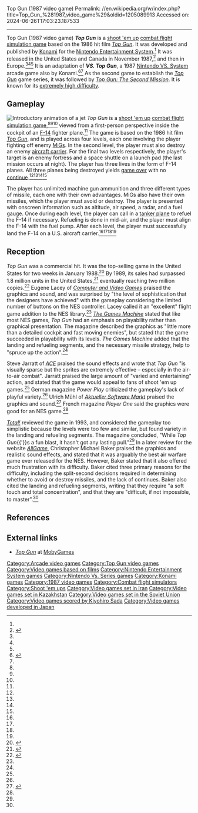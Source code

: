 Top Gun (1987 video game)
Permalink: //en.wikipedia.org/w/index.php?title=Top_Gun_%281987_video_game%29&oldid=1205089913
Accessed on: 2024-06-26T17:03:23.187533



------
Top Gun (1987 video game)
{{short description|1987 video game}}
{{for|the computer game|Top Gun (1986 video game)}}
{{Infobox video game
| collapsible = 
| state = 
| title = Top Gun
| image = Top Gun NES game cover.jpg
| alt = 
| caption = North American cover art
| developer = [[Konami]]
| publisher = Konami
| series = ''[[List of Top Gun video games|Top Gun]]''
| programmer = Camry Yatchan<br>Howitzer E-DA<br>Katino Mu
| designer = Bonobo Noriko<br>Kitt Bunko<br>Kujakusuma Akemi<br>Nekomanma Iku<br>Amadeus Mitchy
| artist = Kenji Shimoide<br>Naoki Sato<br>Daibutsu Mari
| composer = Kiyohiro Sada<br>Kauzi Muraoka<br>Kouji Murata
| engine = 
| platforms = [[Nintendo Entertainment System]]
| released = NA: November 1987<br>EU: 1987
| genre = [[Shoot 'em up]], [[Combat flight simulation game|combat flight simulation]]
| modes = [[Single-player video game|Single-player]]
| arcade system = [[Nintendo VS. System]]
}}
'''''Top Gun''''' is a [[shoot 'em up]] [[combat flight simulation game]] based on the 1986 hit film ''[[Top Gun]]''. It was developed and published by [[Konami]] for the [[Nintendo Entertainment System]].<ref name="AG" /> It was released in the United States and Canada in November 1987,<ref>{{cite web |title=NES Games |url=http://www.nintendo.com:80/consumer/gameslist/manuals/nes_games.pdf |publisher=Nintendo |accessdate=January 13, 2020 |archiveurl=https://web.archive.org/web/20080921015524/http://www.nintendo.com:80/consumer/gameslist/manuals/nes_games.pdf |archivedate=September 21, 2008 |page=13}}</ref> and then in Europe.<ref name="CVG" /><ref name="PO" /><ref name="PP" /> It is an adaptation of '''''VS. Top Gun''''', a 1987 [[Nintendo VS. System]] arcade game also by Konami.<ref>{{cite web |title=Vs. Top Gun |url=https://www.arcade-museum.com/game_detail.php?game_id=10375 |website=arcade-museum.com |accessdate=January 13, 2020}}</ref><ref name="ACE" /> As the second game to establish the ''[[List of Top Gun video games|Top Gun]]'' game series, it was followed by ''[[Top Gun: The Second Mission]]''. It is known for its [[Nintendo hard|extremely high difficulty]].

==Gameplay==
[[File:Top Gun NES intro jet.png|thumb|left|Introductory animation of a jet]]
''Top Gun'' is a [[shoot 'em up]] [[combat flight simulation game]],<ref name=ACE/><ref name=CVG/><ref name=Total/> viewed from a first-person perspective inside the cockpit of an [[F-14]] fighter plane.<ref name=AG/> The game is based on the 1986 hit film ''[[Top Gun]]'', and is played across four levels, each one involving the player fighting off enemy [[MiGs]]. In the second level, the player must also destroy an enemy [[aircraft carrier]]. For the final two levels respectively, the player's target is an enemy fortress and a space shuttle on a launch pad (the last mission occurs at night). The player has three lives in the form of F-14 planes. All three planes being destroyed yields [[game over]] with no [[Continue (video games)|continue]].<ref name=AG/><ref name=ACE/><ref name=CVG/><ref name=TGM/>

The player has unlimited machine gun ammunition and three different types of missile, each one with their own advantages. MiGs also have their own missiles, which the player must avoid or destroy. The player is presented with onscreen information such as altitude, air speed, a radar, and a fuel gauge. Once during each level, the player can call in a [[Aerial refueling|tanker plane]] to refuel the F-14 if necessary. Refueling is done in mid-air, and the player must align the F-14 with the fuel pump. After each level, the player must successfully land the F-14 on a U.S. aircraft carrier.<ref name=AG/><ref name=ACE/><ref name=CVG/><ref name=TGM/>

==Reception==
{{Video game reviews
| title = NES reviews
| subtitle = 
<!--Formatting-->
| state = <!--plain/collapsible-->
| align = <!--left/right/none/inherit-->
<!-- Reviewers -->
| ACE = 808/1000<ref name=ACE>{{cite magazine |last=Jarratt |first=Steve |date=March 1989 |title=Top Gun: Tom Cruise simulator from Konami |magazine=ACE |location=United Kingdom |page=61}}</ref>
| Allgame = {{Rating|4|5}}<ref name=AG>{{cite web |last=Baker |first=Christopher Michael |title=Top Gun review |url=http://www.allgame.com/game.php?id=14920&tab=review |website=AllGame |accessdate=January 13, 2020 |archiveurl=https://web.archive.org/web/20141116020159/http://www.allgame.com/game.php?id=14920&tab=review |archivedate=November 16, 2014}}</ref>
| CVG= 82%<ref name=CVG>{{cite magazine |last=Lacey |first=Eugene |date=January 1989 |title=Top Gun |magazine=Computer and Video Games |location=United Kingdom |page=142}}</ref>
| TOT = 69%<ref name=Total>{{cite magazine |date=February 1993 |title=NES Round-Up: Top Gun |magazine=Total! |location=United Kingdom |page=56}}</ref>
<!-- Custom aggregators limit is set to 10 -->
| agg1 = 
| agg1Score = 
| agg2 = 
| agg2Score = 
<!-- Custom Reviewers limit is set to 10-->
| rev1 = ''[[The Games Machine]]''
| rev1Score = 65%<ref name=TGM>{{cite magazine |date=March 1989 |title=Top Gun |magazine=The Games Machine |location=United Kingdom |page=42}}</ref>
| rev2 = ''Player One''
| rev2Score = 70/100<ref name=PO>{{cite magazine |date=September 1990 |title=Top Gun |magazine=Player One |location=France |language=French |page=56}}</ref>
| rev3 = ''Power Play''
| rev3Score = 4/10<ref name=PP>{{cite magazine |date=May 1988 |title=Top Gun |magazine=Power Play |location=Germany |language=German |page=92}}</ref>
<!-- Awards No limit -->
| award1Pub = 
| award1 = 
| award2Pub = 
| award2 = 
}}

''Top Gun'' was a commercial hit. It was the top-selling game in the United States for two weeks in January 1988.<ref>{{cite magazine|date=19 February 1988|title=U.S.A. TOP 10: 2月5日|trans-title=U.S.A. Top 10: February 5|url=https://www.retromags.com/files/file/4152-famitsu-issue-0043-february-19-1988/|magazine=[[Famicom Tsūshin]]|volume=1988|issue=4|page=16|lang=ja}}</ref> By 1989, its sales had surpassed 1.8 million units in the United States,<ref name=megahits>{{cite journal | author=Worley, Joyce | title=Mega Hits: The Best of the Best | journal=[[Video Games & Computer Entertainment]] | date=December 1989 | pages=130–132, 137, 138 }}</ref> eventually reaching two million copies.<ref>{{cite book |last=Sheff |first=David |title=Game Over: How Nintendo Conquered the World |date=1999 |publisher=GamePress |isbn=978-0-9669617-0-6 |page=217 |url=https://books.google.com/books?id=Mpq2AAAAIAAJ |accessdate=January 13, 2020}}</ref> Eugene Lacey of ''[[Computer and Video Games]]'' praised the graphics and sound, and was surprised by "the level of sophistication that the designers have achieved" with the gameplay considering the limited number of buttons on the NES controller. Lacey called it an "excellent" flight game addition to the NES library.<ref name=CVG/> ''[[The Games Machine]]'' stated that like most NES games, ''Top Gun'' had an emphasis on playability rather than graphical presentation. The magazine described the graphics as "little more than a detailed cockpit and fast moving enemies", but stated that the game succeeded in playability with its levels. ''The Games Machine'' added that the landing and refueling segments, and the necessary missile strategy, help to "spruce up the action".<ref name=TGM/>

Steve Jarratt of ''[[ACE (magazine)|ACE]]'' praised the sound effects and wrote that ''Top Gun'' "is visually sparse but the sprites are extremely effective – especially in the air-to-air combat". Jarratt praised the large amount of "varied and entertaining" action, and stated that the game would appeal to fans of shoot 'em up games.<ref name=ACE/> German magazine ''Power Play'' criticized the gameplay's lack of playful variety.<ref name=PP/> Ulrich Mühl of ''[[Aktueller Software Markt]]'' praised the graphics and sound.<ref>{{cite magazine |last=Mühl |first=Ulrich |date=January 1989 |title=Es "burnert" auf dem Nintendo |magazine=Aktueller Software Markt |location=Germany |language=German |pages=72–73}}</ref> French magazine ''Player One'' said the graphics were good for an NES game.<ref name=PO/>

''[[Total!]]'' reviewed the game in 1993, and considered the gameplay too simplistic because the levels were too few and similar, but found variety in the landing and refueling segments. The magazine concluded, "While ''Top Gun''{{'}}s a fun blast, it hasn't got any lasting pull."<ref name=Total/> In a later review for the website ''[[AllGame]]'', Christopher Michael Baker praised the graphics and realistic sound effects, and stated that it was arguably the best air warfare game ever released for the NES. However, Baker stated that it also offered much frustration with its difficulty. Baker cited three primary reasons for the difficulty, including the split-second decisions required in determining whether to avoid or destroy missiles, and the lack of continues. Baker also cited the landing and refueling segments, writing that they require "a soft touch and total concentration", and that they are "difficult, if not impossible, to master".<ref name=AG/>

==References==
{{reflist}}

==External links==
* [https://www.mobygames.com/game/top-gun_ ''Top Gun''] at [[MobyGames]]

{{Top Gun}}

[[Category:Arcade video games]]
[[Category:Top Gun video games]]
[[Category:Video games based on films]]
[[Category:Nintendo Entertainment System games]]
[[Category:Nintendo Vs. Series games]]
[[Category:Konami games]]
[[Category:1987 video games]]
[[Category:Combat flight simulators]]
[[Category:Shoot 'em ups]]
[[Category:Video games set in Iran]]
[[Category:Video games set in Kazakhstan]]
[[Category:Video games set in the Soviet Union]]
[[Category:Video games scored by Kiyohiro Sada]]
[[Category:Video games developed in Japan]]